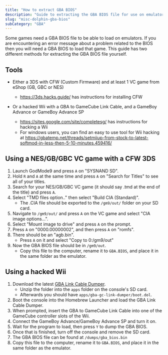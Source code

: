 ```yaml
---
title: "How to extract GBA BIOS"
description: "Guide to extracting the GBA BIOS file for use on emulators"
slug: "misc-dolphin-gba-bios"
subCategory: "GBA"
---
```


Some games need a GBA BIOS file to be able to load on emulators. If you are encountering an error message about a problem related to the BIOS then you will need a GBA BIOS to load that game. This guide has two different methods for extracting the GBA BIOS file yourself.

## Tools

- Either a 3DS with CFW (Custom Firmware) and at least 1 VC game from eShop (GB, GBC or NES)

  - https://3ds.hacks.guide/ has instructions for installing CFW

- Or a hacked Wii with a GBA to GameCube Link Cable, and a GameBoy Advance or GameBoy Advance SP
  - https://sites.google.com/site/completesg/ has instructions for hacking a Wii
  - For windows users, you can find an easy to use tool for Wii hacking at https://gbatemp.net/threads/setmiiup-from-stock-to-latest-softmod-in-less-then-5-10-minutes.459416/

## Using a NES/GB/GBC VC game with a CFW 3DS

1. Launch GodMode9 and press `A` on "SYSNAND SD".
2. Hold `R` and `A` at the same time and press `A` on "Search for Titles" to see all of your titles.
3. Search for your NES/GB/GBC VC game (it should say .tmd at the end of the title) and press `A`.
4. Select "TMD files option.." then select "Build CIA (Standard)".
   - The .CIA file should be exported to the `/gm9/out/` folder on your SD card.
5. Navigate to `/gm9/out/` and press `A` on the VC game and select "CIA image options...".
6. Select "Mount image to drive" and press `A` on the prompt.
7. Press `A` on "0000.00000002", and then press `A` on "romfs".
8. There should be an "agb.bin".
   - Press `A` on it and select "Copy to 0:/gm9/out"
9. Now the GBA BIOS file should be in `/gm9/out`.
   - Copy this file to the computer, rename it to `GBA.BIOS`, and place it in the same folder as the emulator.

## Using a hacked Wii

1. Download the latest [GBA Link Cable Dumper](https://github.com/FIX94/gba-link-cable-dumper/releases).
   - Unzip the folder into the `apps` folder on the console's SD card.
   - Afterwards you should have `apps/gba-gc-link-dumper/boot.dol`.
2. Boot the console into the Homebrew Launcher and load the GBA Link Cable Dumper.
3. When prompted, insert the GBA to GameCube Link Cable into one of the GameCube controller slots of the Wii.
4. Connect the GameBoy Advance/GameBoy Advance SP and turn it on.
5. Wait for the program to load, then press `Y` to dump the GBA BIOS.
6. Once that is finished, turn off the console and remove the SD card.
7. The GBA BIOS file can be found at `/dumps/gba_bios.bin`
8. Copy this file to the computer, rename it to `GBA.BIOS`, and place it in the same folder as the emulator.
